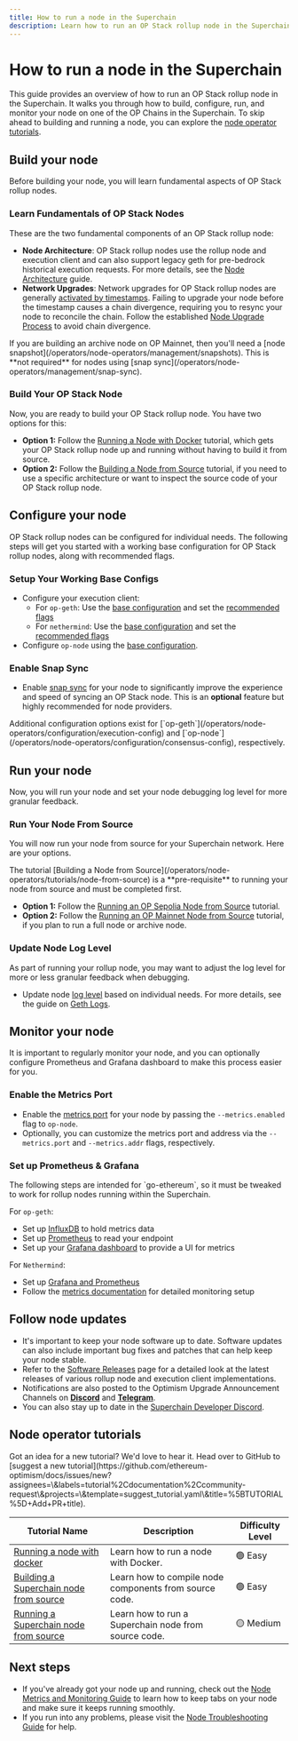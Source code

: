 ```yaml
---
title: How to run a node in the Superchain
description: Learn how to run an OP Stack rollup node in the Superchain.
---
```





# How to run a node in the Superchain

This guide provides an overview of how to run an OP Stack rollup node in the Superchain. It walks you through how to build, configure, run, and monitor your node on one of the OP Chains in the Superchain. To skip ahead to building and running a node, you can explore the [node operator tutorials](#node-operator-tutorials).

## Build your node

Before building your node, you will learn fundamental aspects of OP Stack rollup nodes.

<Steps>
  <h3>Learn Fundamentals of OP Stack Nodes</h3>

  These are the two fundamental components of an OP Stack rollup node:

  *   **Node Architecture**: OP Stack rollup nodes use the rollup node and execution client and can also support legacy geth for pre-bedrock historical execution requests. For more details, see the [Node Architecture](/operators/node-operators/architecture) guide.
  *   **Network Upgrades**: Network upgrades for OP Stack rollup nodes are generally [activated by timestamps](/operators/node-operators/network-upgrades#activations). Failing to upgrade your node before the timestamp causes a chain divergence, requiring you to resync your node to reconcile the chain. Follow the established [Node Upgrade Process](/operators/node-operators/network-upgrades#upgrade-process) to avoid chain divergence.

  <Info>
    If you are building an archive node on OP Mainnet, then you'll need a [node snapshot](/operators/node-operators/management/snapshots). This is **not required** for nodes using [snap sync](/operators/node-operators/management/snap-sync).
  </Info>

  <h3>Build Your OP Stack Node</h3>

  Now, you are ready to build your OP Stack rollup node. You have two options for this:

  *   **Option 1:** Follow the [Running a Node with Docker](/operators/node-operators/tutorials/node-from-docker) tutorial, which gets your OP Stack rollup node up and running without having to build it from source.
  *   **Option 2:** Follow the [Building a Node from Source](/operators/node-operators/tutorials/node-from-source) tutorial, if you need to use a specific architecture or want to inspect the source code of your OP Stack rollup node.
</Steps>

## Configure your node

OP Stack rollup nodes can be configured for individual needs. The following steps will get you started with a working base configuration for OP Stack rollup nodes, along with recommended flags.

<Steps>
  <h3>Setup Your Working Base Configs</h3>

  *   Configure your execution client:
      *   For `op-geth`: Use the [base configuration](/operators/node-operators/configuration/base-config#working-base-configuration) and set the [recommended flags](/operators/node-operators/configuration/base-config#recommended-flags-for-op-geth-configuration)
      *   For `nethermind`: Use the [base configuration](/operators/node-operators/configuration/base-config#working-base-configuration-nethermind) and set the [recommended flags](/operators/node-operators/configuration/base-config#recommended-flags-for-nethermind-configuration)
  *   Configure `op-node` using the [base configuration](/operators/node-operators/configuration/base-config#working-base-configuration-1).

  <h3>Enable Snap Sync</h3>

  *   Enable [snap sync](/operators/node-operators/management/snap-sync) for your node to significantly improve the experience and speed of syncing an OP Stack node.
      This is an **optional** feature but highly recommended for node providers.

  <Info>
    Additional configuration options exist for [`op-geth`](/operators/node-operators/configuration/execution-config) and [`op-node`](/operators/node-operators/configuration/consensus-config), respectively.
  </Info>
</Steps>

## Run your node

Now, you will run your node and set your node debugging log level for more granular feedback.

<Steps>
  <h3>Run Your Node From Source</h3>

  You will now run your node from source for your Superchain network. Here are your options.

  <Info>
    The tutorial [Building a Node from Source](/operators/node-operators/tutorials/node-from-source) is a **pre-requisite** to running your node from source and must be completed first.
  </Info>

  *   **Option 1:** Follow the [Running an OP Sepolia Node from Source](/operators/node-operators/tutorials/run-node-from-source) tutorial.
  *   **Option 2:** Follow the [Running an OP Mainnet Node from Source](/operators/node-operators/tutorials/run-node-from-source) tutorial, if you plan to run a full node or archive node.

  <h3>Update Node Log Level</h3>

  As part of running your rollup node, you may want to adjust the log level for more or less granular feedback when debugging.

  *   Update node [log level](/operators/node-operators/configuration/consensus-config#loglevel) based on individual needs. For more details, see the guide on [Geth Logs](https://geth.ethereum.org/docs/fundamentals/logs).
</Steps>

## Monitor your node

It is important to regularly monitor your node, and you can optionally configure Prometheus and Grafana dashboard to make this process easier for you.

<Steps>
  <h3>Enable the Metrics Port</h3>

  *   Enable the [metrics port](/operators/node-operators/management/metrics) for your node by passing the `--metrics.enabled` flag to `op-node`.
  *   Optionally, you can customize the metrics port and address via the `--metrics.port` and `--metrics.addr` flags, respectively.

  <h3>Set up Prometheus & Grafana</h3>

  <Info>
    The following steps are intended for `go-ethereum`, so it must be tweaked to work for rollup nodes running within the Superchain.
  </Info>

  For `op-geth`:
  *   Set up [InfluxDB](https://geth.ethereum.org/docs/monitoring/dashboards#setting-up-influxdb) to hold metrics data
  *   Set up [Prometheus](https://geth.ethereum.org/docs/monitoring/dashboards#setting-up-prometheus) to read your endpoint
  *   Set up your [Grafana dashboard](https://geth.ethereum.org/docs/monitoring/dashboards#setting-up-grafana) to provide a UI for metrics

  For `Nethermind`:
  *   Set up [Grafana and Prometheus](https://docs.nethermind.io/monitoring/metrics/grafana-and-prometheus/#step-1-set-up-grafana-and-prometheus)
  *   Follow the [metrics documentation](https://docs.nethermind.io/monitoring/metrics/) for detailed monitoring setup
</Steps>

## Follow node updates

*   It's important to keep your node software up to date. Software updates can also include important bug fixes and patches that can help keep your node stable.
*   Refer to the [Software Releases](/operators/node-operators/releases) page for a detailed look at the latest releases of various rollup node and execution client implementations.
*   Notifications are also posted to the Optimism Upgrade Announcement Channels on [**Discord**](https://discord.com/channels/667044843901681675/754090866435424270) and [**Telegram**](https://t.me/+LtAJL1Mt1PYyNjBh).
*   You can also stay up to date in the [Superchain Developer Discord](https://guild.xyz/superchain-devs).

## Node operator tutorials

<Info>
  Got an idea for a new tutorial?
  We'd love to hear it.
  Head over to GitHub to [suggest a new tutorial](https://github.com/ethereum-optimism/docs/issues/new?assignees=\&labels=tutorial%2Cdocumentation%2Ccommunity-request\&projects=\&template=suggest_tutorial.yaml\&title=%5BTUTORIAL%5D+Add+PR+title).
</Info>

| Tutorial Name                                                           | Description                                            | Difficulty Level |
| ----------------------------------------------------------------------- | ------------------------------------------------------ | ---------------- |
| [Running a node with docker](tutorials/node-from-docker)                | Learn how to run a node with Docker.                   | 🟢 Easy          |
| [Building a Superchain node from source](tutorials/node-from-source)    | Learn how to compile node components from source code. | 🟢 Easy          |
| [Running a Superchain node from source](tutorials/run-node-from-source) | Learn how to run a Superchain node from source code.   | 🟡 Medium        |

## Next steps

*   If you've already got your node up and running, check out the [Node Metrics and Monitoring Guide](/operators/node-operators/management/metrics) to learn how to keep tabs on your node and make sure it keeps running smoothly.
*   If you run into any problems, please visit the [Node Troubleshooting Guide](/operators/node-operators/management/troubleshooting) for help.
